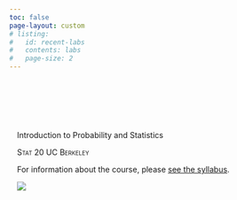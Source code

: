```yaml
---
toc: false
page-layout: custom
# listing:
#   id: recent-labs
#   contents: labs
#   page-size: 2
---
```


:::::{.content-block}
::::{.grid}
:::{.g-col-12 .g-col-md-6 style="margin: 3em 1em 0em 1em"}

\
\
\

:::{.banner-text}
Introduction to Probability and Statistics
:::

[Stat 20 UC Berkeley]{.smallcaps}

For information about the course, please [see the syllabus](syllabus.qmd).

:::

:::{.g-col-12 .g-col-md-6 style="margin: 0em 1em 0em 1em"}
![](assets/stat20-hex.png){fig-alt="Hex logo of Stat 20 showing a golden bear."}
:::
::::
:::::

<!-- ::::columns -->
<!-- :::{.column width=5%} -->
<!-- ::: -->
<!-- :::{.column width=40%} -->
<!-- :::{recent-notes} -->
<!-- ::: -->
<!-- ::: -->
<!-- :::{.column width=10%} -->
<!-- ::: -->
<!-- :::{.column width=40%} -->
<!-- :::{#recent-labs} -->
<!-- ::: -->
<!-- ::: -->
<!-- :::{.column width=5%} -->
<!-- ::: -->
<!-- :::: -->
